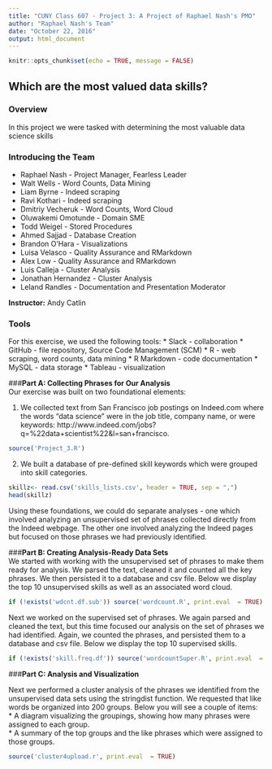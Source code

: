 ---
title: "CUNY Class 607 - Project 3: A Project of Raphael Nash's PMO" 
author: "Raphael Nash's Team"
date: "October 22, 2016"
output: html_document
---

```{r setup, include=FALSE}
knitr::opts_chunk$set(echo = TRUE, message = FALSE)
```
  
## **Which are the most valued data skills?**  

### **Overview**  
In this project we were tasked with determining the most valuable data science skills

### **Introducing the Team**

* Raphael Nash - Project Manager, Fearless Leader
* Walt Wells - Word Counts, Data Mining
* Liam Byrne - Indeed scraping
* Ravi Kothari - Indeed scraping
* Dmitriy Vecheruk - Word Counts, Word Cloud
* Oluwakemi Omotunde - Domain SME
* Todd Weigel - Stored Procedures
* Ahmed Sajjad - Database Creation
* Brandon O'Hara - Visualizations
* Luisa Velasco - Quality Assurance and RMarkdown
* Alex Low - Quality Assurance and RMarkdown
* Luis Calleja - Cluster Analysis
* Jonathan Hernandez -  Cluster Analysis
* Leland Randles - Documentation and Presentation Moderator

**Instructor:** Andy Catlin  

### **Tools**  

For this exercise, we used the following tools:
* Slack - collaboration
* GitHub - file repository, Source Code Management (SCM) 
* R - web scraping, word counts, data mining
* R Markdown - code documentation
* MySQL - data storage
* Tableau - visualization
  
###**Part A: Collecting Phrases for Our Analysis**  
Our exercise was built on two foundational elements:  

1. We collected text from San Francisco job postings on Indeed.com where the words "data science" were in the job title, company name, or were keywords: http://www.indeed.com/jobs?q=%22data+scientist%22&l=san+francisco.  

```{r warning = FALSE}
source('Project_3.R')
```

2. We built a database of pre-defined skill keywords which were grouped into skill categories.  

```{r warning = FALSE}
skillz<- read.csv('skills_lists.csv', header = TRUE, sep = ",")
head(skillz)
```

Using these foundations, we could do separate analyses - one which involved analyzing an unsupervised set of phrases collected directly from the Indeed webpage.  The other one involved analyzing the Indeed pages but focused on those phrases we had previously identified.  
  
###**Part B: Creating Analysis-Ready Data Sets**  
We started with working with the unsupervised set of phrases to make them ready for analysis.  We parsed the text, cleaned it and counted all the key phrases. We then persisted it to a database and csv file.  Below we display the top 10 unsupervised skills as well as an associated word cloud.

```{r warning = FALSE}
if (!exists('wdcnt.df.sub')) source('wordcount.R', print.eval  = TRUE)
```
Next we worked on the supervised set of phrases.  We again parsed and cleaned the text, but this time focused our analysis on the set of phrases we had identified. Again, we counted the phrases, and persisted them to a database and csv file.  Below we display the top 10 supervised skills.

```{r warning = FALSE}
if (!exists('skill.freq.df')) source('wordcountSuper.R', print.eval  = TRUE)
```

###**Part C: Analysis and Visualization**  

Next we performed a cluster analysis of the phrases we identified from the unsupervised data sets using the stringdist function. We requested that like words be organized into 200 groups. Below you will see a couple of items:  
* A diagram visualizing the groupings, showing how many phrases were assigned to each group.  
* A summary of the top groups and the like phrases which were assigned to those groups.

```{r warning = FALSE}
source('cluster4upload.r', print.eval  = TRUE)
```
